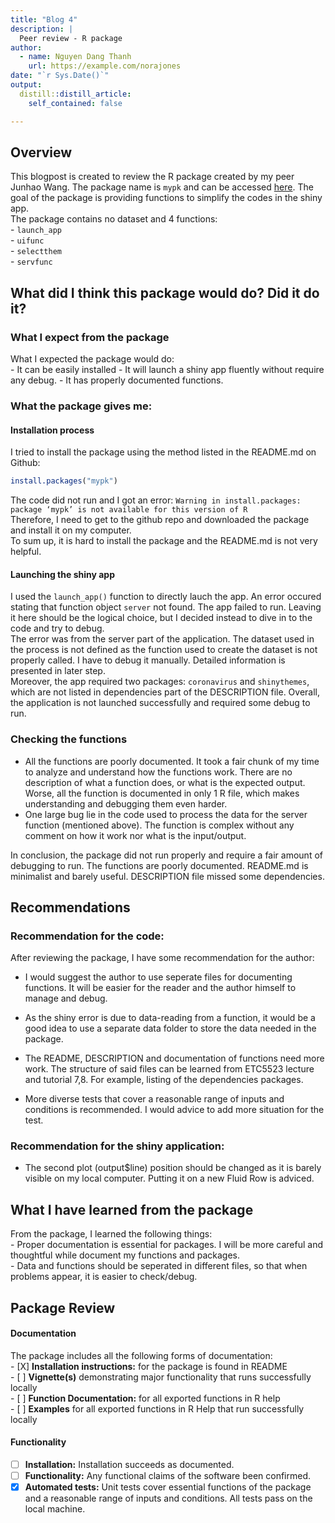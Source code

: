 ```yaml
---
title: "Blog 4"
description: |
  Peer review - R package
author:
  - name: Nguyen Dang Thanh 
    url: https://example.com/norajones
date: "`r Sys.Date()`"
output: 
  distill::distill_article:
    self_contained: false

---
```


## Overview  
This blogpost is created to review the R package created by my peer Junhao Wang. The package name is `mypk` and can be accessed [here](https://github.com/etc5523-2020/r-package-assessment-Junhao). The goal of the package is providing functions to simplify the codes in the shiny app.  
The package contains no dataset and 4 functions:  
- `launch_app`  
- `uifunc`  
- `selectthem`  
- `servfunc`  

## What did I think this package would do? Did it do it?   

### What I expect from the package
What I expected the package would do:  
- It can be easily installed
- It will launch a shiny app fluently without require any debug.
- It has properly documented functions.

### What the package gives me:

#### Installation process
I tried to install the package using the method listed in the README.md on Github:
``` r
install.packages("mypk")
```
The code did not run and I got an error:
`Warning in install.packages: package ‘mypk’ is not available for this version of R`  
Therefore, I need to get to the github repo and downloaded the package and install it on my computer.  
To sum up, it is hard to install the package and the README.md is not very helpful.

#### Launching the shiny app  
I used the `launch_app()` function to directly lauch the app. An error occured stating that function object `server` not found. The app failed to run. Leaving it here should be the logical choice, but I decided instead to dive in to the code and try to debug.  
The error was from the server part of the application. The dataset used in the process is not defined as the function used to create the dataset is not properly called. I have to debug it manually. Detailed information is presented in later step.  
Moreover, the app required two packages: `coronavirus` and `shinythemes`, which are not listed in dependencies part of the DESCRIPTION file.
Overall, the application is not launched successfully and required some debug to run.

### Checking the functions
- All the functions are poorly documented. It took a fair chunk of my time to analyze and understand how the functions work. There are no description of what a function does, or what is the expected output. Worse, all the function is documented in only 1 R file, which makes understanding and debugging them even harder. 
- One large bug lie in the code used to process the data for the server function (mentioned above). The function is complex without any comment on how it work nor what is the input/output. 

In conclusion, the package did not run properly and require a fair amount of debugging to run. The functions are poorly documented. README.md is minimalist and barely useful. DESCRIPTION file missed some dependencies.

## Recommendations
### Recommendation for the code:
After reviewing the package, I have some recommendation for the author:  

- I would suggest the author to use seperate files for documenting functions. It will be easier for the reader and the author himself to manage and debug.  

- As the shiny error is due to data-reading from a function, it would be a good idea to use a separate data folder to store the data needed in the package.  

- The README, DESCRIPTION and documentation of functions need more work. The structure of said files can be learned from ETC5523 lecture and tutorial 7,8. For example, listing of the dependencies packages.  

- More diverse tests that cover a reasonable range of inputs and conditions is recommended. I would advice to add more situation for the test.  

### Recommendation for the shiny application:
- The second plot (output$line) position should be changed as it is barely visible on my local computer. Putting it on a new Fluid Row is adviced. 


## What I have learned from the package
From the package, I learned the following things:  
- Proper documentation is essential for packages. I will be more careful and thoughtful while document my functions and packages.  
- Data and functions should be seperated in different files, so that when problems appear, it is easier to check/debug.



## Package Review
#### Documentation
The package includes all the following forms of documentation:  
- [X] **Installation instructions:** for the package is found in README  
- [ ] **Vignette(s)** demonstrating major functionality that runs successfully locally  
- [ ] **Function Documentation:** for all exported functions in R help  
- [ ] **Examples** for all exported functions in R Help that run successfully locally

#### Functionality  
- [ ] **Installation:** Installation succeeds as documented.  
- [ ] **Functionality:** Any functional claims of the software been confirmed.  
- [X] **Automated tests:** Unit tests cover essential functions of the package
and a reasonable range of inputs and conditions. All tests pass on the local machine.
